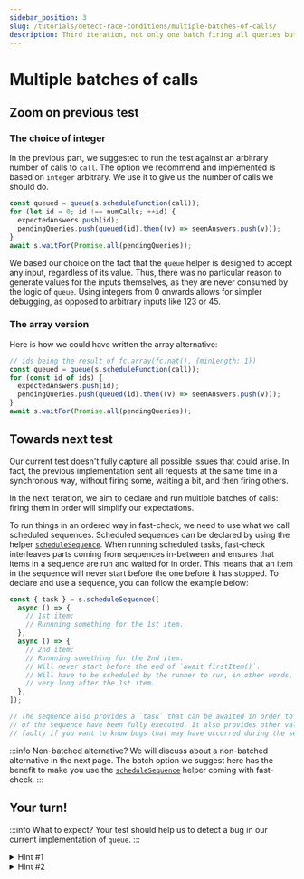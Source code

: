 ```yaml
---
sidebar_position: 3
slug: /tutorials/detect-race-conditions/multiple-batches-of-calls/
description: Third iteration, not only one batch firing all queries but multiple batches
---
```



# Multiple batches of calls

## Zoom on previous test

### The choice of integer

In the previous part, we suggested to run the test against an arbitrary number of calls to `call`. The option we recommend and implemented is based on `integer` arbitrary. We use it to give us the number of calls we should do.

```js
const queued = queue(s.scheduleFunction(call));
for (let id = 0; id !== numCalls; ++id) {
  expectedAnswers.push(id);
  pendingQueries.push(queued(id).then((v) => seenAnswers.push(v)));
}
await s.waitFor(Promise.all(pendingQueries));
```

We based our choice on the fact that the `queue` helper is designed to accept any input, regardless of its value. Thus, there was no particular reason to generate values for the inputs themselves, as they are never consumed by the logic of `queue`. Using integers from 0 onwards allows for simpler debugging, as opposed to arbitrary inputs like 123 or 45.

### The array version

Here is how we could have written the array alternative:

```js
// ids being the result of fc.array(fc.nat(), {minLength: 1})
const queued = queue(s.scheduleFunction(call));
for (const id of ids) {
  expectedAnswers.push(id);
  pendingQueries.push(queued(id).then((v) => seenAnswers.push(v)));
}
await s.waitFor(Promise.all(pendingQueries));
```

## Towards next test

Our current test doesn't fully capture all possible issues that could arise. In fact, the previous implementation sent all requests at the same time in a synchronous way, without firing some, waiting a bit, and then firing others.

In the next iteration, we aim to declare and run multiple batches of calls: firing them in order will simplify our expectations.

To run things in an ordered way in fast-check, we need to use what we call scheduled sequences. Scheduled sequences can be declared by using the helper [`scheduleSequence`](/docs/advanced/race-conditions/#schedulesequence). When running scheduled tasks, fast-check interleaves parts coming from sequences in-between and ensures that items in a sequence are run and waited for in order. This means that an item in the sequence will never start before the one before it has stopped. To declare and use a sequence, you can follow the example below:

```js
const { task } = s.scheduleSequence([
  async () => {
    // 1st item:
    // Runnning something for the 1st item.
  },
  async () => {
    // 2nd item:
    // Runnning something for the 2nd item.
    // Will never start before the end of `await firstItem()`.
    // Will have to be scheduled by the runner to run, in other words, it may start
    // very long after the 1st item.
  },
]);

// The sequence also provides a `task` that can be awaited in order to know when all items
// of the sequence have been fully executed. It also provides other values such as done or
// faulty if you want to know bugs that may have occurred during the sechduling of it.
```

:::info Non-batched alternative?
We will discuss about a non-batched alternative in the next page. The batch option we suggest here has the benefit to make you use the [`scheduleSequence`](/docs/advanced/race-conditions/#schedulesequence) helper coming with fast-check.
:::

## Your turn!

<MultipleBatchesOfCalls />

:::info What to expect?
Your test should help us to detect a bug in our current implementation of `queue`.
:::

<details>
<summary>
Hint #1
</summary>

Previous test can be considered as a single batch.

```js
for (let id = 0; id !== numCalls; ++id) {
  expectedAnswers.push(id);
  pendingQueries.push(queued(id).then((v) => seenAnswers.push(v)));
}
```

</details>

<details>
<summary>
Hint #2
</summary>

In order to achieve our goal of running multiple batches of calls in an ordered way, we need to generate multiple values of `numCalls`. Instead of generating a single batch with `numCalls` calls using the following code:

```js
fc.integer({ min: 1, max: 10 });
```

we can generate multiple batches by using the following code:

```js
fc.array(fc.integer({ min: 1, max: 10 }), { minLength: 1 });
```

This will allow us to generate multiple batches of calls, each containing a random number of calls.

</details>
